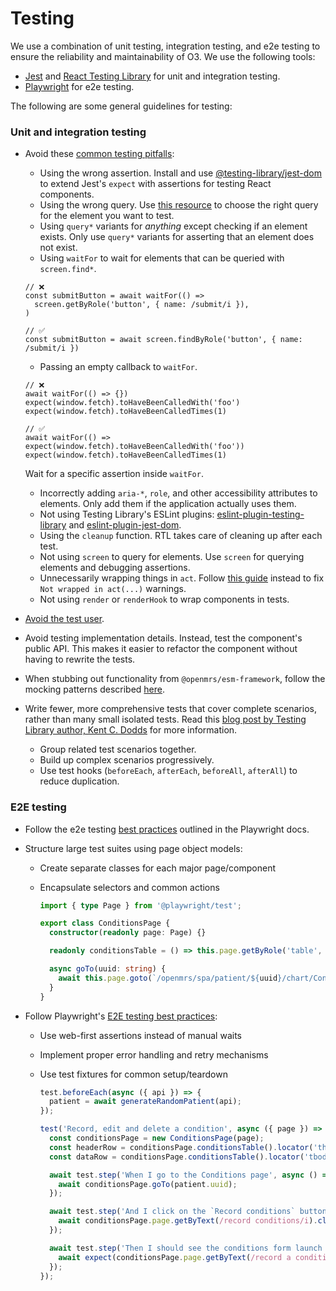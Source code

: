 # Testing

We use a combination of unit testing, integration testing, and e2e testing to ensure the reliability and maintainability of O3. We use the following tools:

- [Jest](https://vitest.dev) and [React Testing Library](https://testing-library.com/react) for unit and integration testing.
- [Playwright](https://playwright.dev) for e2e testing.

The following are some general guidelines for testing:

### Unit and integration testing

- Avoid these [common testing pitfalls](https://kentcdodds.com/blog/common-mistakes-with-react-testing-library):
  - Using the wrong assertion. Install and use [@testing-library/jest-dom](https://github.com/testing-library/jest-dom) to extend Jest's `expect` with assertions for testing React components.
  - Using the wrong query. Use [this resource](https://testing-library.com/docs/guide-which-query) to choose the right query for the element you want to test.
  - Using `query*` variants for _anything_ except checking if an element exists. Only use `query*` variants for asserting that an element does not exist.
  - Using `waitFor` to wait for elements that can be queried with `screen.find*`.

  ```tsx
  // ❌
  const submitButton = await waitFor(() =>
    screen.getByRole('button', { name: /submit/i }),
  )

  // ✅
  const submitButton = await screen.findByRole('button', { name: /submit/i })
  ```

  - Passing an empty callback to `waitFor`.

  ```tsx
  // ❌
  await waitFor(() => {})
  expect(window.fetch).toHaveBeenCalledWith('foo')
  expect(window.fetch).toHaveBeenCalledTimes(1)

  // ✅
  await waitFor(() => expect(window.fetch).toHaveBeenCalledWith('foo'))
  expect(window.fetch).toHaveBeenCalledTimes(1)
  ```

  Wait for a specific assertion inside `waitFor`.

  - Incorrectly adding `aria-*`, `role`, and other accessibility attributes to elements. Only add them if the application actually uses them.
  - Not using Testing Library's ESLint plugins: [eslint-plugin-testing-library](https://github.com/testing-library/eslint-plugin-testing-library) and [eslint-plugin-jest-dom](https://github.com/testing-library/eslint-plugin-jest-dom).
  - Using the `cleanup` function. RTL takes care of cleaning up after each test.
  - Not using `screen` to query for elements. Use `screen` for querying elements and debugging assertions.
  - Unnecessarily wrapping things in `act`. Follow [this guide](https://kentcdodds.com/blog/fix-the-not-wrapped-in-act-warning) instead to fix `Not wrapped in act(...)` warnings.
  - Not using `render` or `renderHook` to wrap components in tests.

- [Avoid the test user](https://kentcdodds.com/blog/avoid-the-test-user).
- Avoid testing implementation details. Instead, test the component's public API. This makes it easier to refactor the component without having to rewrite the tests.
- When stubbing out functionality from `@openmrs/esm-framework`, follow the mocking patterns described [here](/docs/frontend-modules/unit-and-integration-testing#mocking-patterns).
- Write fewer, more comprehensive tests that cover complete scenarios, rather than many small isolated tests. Read this [blog post by Testing Library author, Kent C. Dodds](https://kentcdodds.com/blog/write-fewer-longer-tests) for more information.
  - Group related test scenarios together.
  - Build up complex scenarios progressively.
  - Use test hooks (`beforeEach`, `afterEach`, `beforeAll`, `afterAll`) to reduce duplication.

### E2E testing

- Follow the e2e testing [best practices](https://playwright.dev/docs/test-best-practices) outlined in the Playwright docs.
- Structure large test suites using page object models:
  - Create separate classes for each major page/component
  - Encapsulate selectors and common actions
  
    ```ts filename="e2e/pages/conditions-page.ts"
    import { type Page } from '@playwright/test';

    export class ConditionsPage {
      constructor(readonly page: Page) {}

      readonly conditionsTable = () => this.page.getByRole('table', { name: /conditions summary/i });

      async goTo(uuid: string) {
        await this.page.goto(`/openmrs/spa/patient/${uuid}/chart/Conditions`);
      }
    }
    ```

- Follow Playwright's [E2E testing best practices](https://playwright.dev/docs/test-best-practices):
  - Use web-first assertions instead of manual waits
  - Implement proper error handling and retry mechanisms
  - Use test fixtures for common setup/teardown

    ```ts
    test.beforeEach(async ({ api }) => {
      patient = await generateRandomPatient(api);
    });

    test('Record, edit and delete a condition', async ({ page }) => {
      const conditionsPage = new ConditionsPage(page);
      const headerRow = conditionsPage.conditionsTable().locator('thead > tr');
      const dataRow = conditionsPage.conditionsTable().locator('tbody > tr');

      await test.step('When I go to the Conditions page', async () => {
        await conditionsPage.goTo(patient.uuid);
      });

      await test.step('And I click on the `Record conditions` button', async () => {
        await conditionsPage.page.getByText(/record conditions/i).click();
      });

      await test.step('Then I should see the conditions form launch in the workspace', async () => {
        await expect(conditionsPage.page.getByText(/record a condition/i)).toBeVisible();
      });
    });
    ```

